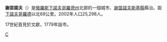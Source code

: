 {{coord|56|48|N|46|30|E|display=title}}

'''謝苗諾夫'''（{{lang-ru|Семёнов}}）是[[俄羅斯|俄羅斯]][[下諾夫哥羅德州|下諾夫哥羅德州]]北部的一個城市、[[謝苗諾夫斯基縣|謝苗諾夫斯基縣]]縣治。距[[下諾夫哥羅德|下諾夫哥羅德]]以北69公里。2002年人口25,298人。

17世紀首見於文獻，1779年設市。

{{下諾夫哥羅德州城市}}

[[Category:下諾夫哥羅德州城市|С]]